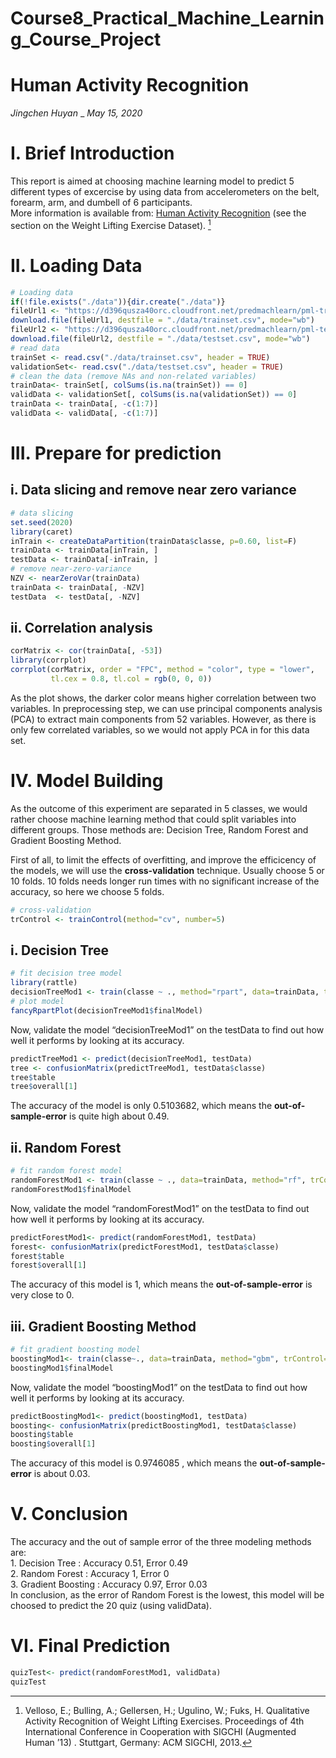 # Course8_Practical_Machine_Learning_Course_Project  
# Human Activity Recognition  
*Jingchen Huyan* _ *May 15, 2020*  

# I. Brief Introduction   
This report is aimed at choosing machine learning model to predict 5 different types of excercise by using data from accelerometers on the belt, forearm, arm, and dumbell of 6 participants.   
More information is available from: [Human Activity Recognition](https://web.archive.org/web/20161224072740/http:/groupware.les.inf.puc-rio.br/har) (see the section on the Weight Lifting Exercise Dataset). ^[Velloso, E.; Bulling, A.; Gellersen, H.; Ugulino, W.; Fuks, H. Qualitative Activity Recognition of Weight Lifting Exercises. Proceedings of 4th International Conference in Cooperation with SIGCHI (Augmented Human '13) . Stuttgart, Germany: ACM SIGCHI, 2013.]  

# II. Loading Data  
```r
# Loading data
if(!file.exists("./data")){dir.create("./data")}
fileUrl1 <- "https://d396qusza40orc.cloudfront.net/predmachlearn/pml-training.csv"
download.file(fileUrl1, destfile = "./data/trainset.csv", mode="wb")
fileUrl2 <- "https://d396qusza40orc.cloudfront.net/predmachlearn/pml-testing.csv"
download.file(fileUrl2, destfile = "./data/testset.csv", mode="wb")
# read data
trainSet <- read.csv("./data/trainset.csv", header = TRUE)
validationSet<- read.csv("./data/testset.csv", header = TRUE)
# clean the data (remove NAs and non-related variables)
trainData<- trainSet[, colSums(is.na(trainSet)) == 0]
validData <- validationSet[, colSums(is.na(validationSet)) == 0]
trainData <- trainData[, -c(1:7)]
validData <- validData[, -c(1:7)]
```  

# III. Prepare for prediction  
## i. Data slicing and remove near zero variance  
```r
# data slicing
set.seed(2020) 
library(caret)
inTrain <- createDataPartition(trainData$classe, p=0.60, list=F)
trainData <- trainData[inTrain, ]
testData <- trainData[-inTrain, ]
# remove near-zero-variance
NZV <- nearZeroVar(trainData)
trainData <- trainData[, -NZV]
testData  <- testData[, -NZV]
```  
## ii. Correlation analysis  
```r
corMatrix <- cor(trainData[, -53])
library(corrplot)
corrplot(corMatrix, order = "FPC", method = "color", type = "lower", 
         tl.cex = 0.8, tl.col = rgb(0, 0, 0))
```  
  
As the plot shows, the darker color means higher correlation between two variables. In preprocessing step, we can use principal components analysis (PCA) to extract main components from 52 variables. However, as there is only few correlated variables, so we would not apply PCA in for this data set.  

# IV. Model Building  
As the outcome of this experiment are separated in 5 classes, we would rather choose machine learning method that could split variables into different groups. Those methods are: Decision Tree, Random Forest and Gradient Boosting Method.  

First of all, to limit the effects of overfitting, and improve the efficicency of the models, we will use the **cross-validation** technique. Usually choose 5 or 10 folds. 10 folds needs longer run times with no significant increase of the accuracy, so here we choose 5 folds.  
```r
# cross-validation
trControl <- trainControl(method="cv", number=5)
```  

## i. Decision Tree
```r
# fit decision tree model
library(rattle)
decisionTreeMod1 <- train(classe ~ ., method="rpart", data=trainData, trControl=trControl)
# plot model
fancyRpartPlot(decisionTreeMod1$finalModel)
```  
Now, validate the model “decisionTreeMod1” on the testData to find out how well it performs by looking at its accuracy.  
```r
predictTreeMod1 <- predict(decisionTreeMod1, testData)
tree <- confusionMatrix(predictTreeMod1, testData$classe)
tree$table
tree$overall[1]
```  
The accuracy of the model is only 0.5103682, which means the **out-of-sample-error** is quite high about 0.49.  

## ii. Random Forest  
```r
# fit random forest model
randomForestMod1 <- train(classe ~ ., data=trainData, method="rf", trControl=trControl)
randomForestMod1$finalModel
```  
Now, validate the model “randomForestMod1” on the testData to find out how well it performs by looking at its accuracy.  
```r
predictForestMod1<- predict(randomForestMod1, testData)
forest<- confusionMatrix(predictForestMod1, testData$classe)
forest$table
forest$overall[1]
```  
The accuracy of this model is 1, which means the **out-of-sample-error** is very close to 0.  

## iii. Gradient Boosting Method  
```r
# fit gradient boosting model
boostingMod1<- train(classe~., data=trainData, method="gbm", trControl=trControl, verbose=FALSE )
boostingMod1$finalModel
```  
Now, validate the model “boostingMod1” on the testData to find out how well it performs by looking at its accuracy.  
```r
predictBoostingMod1<- predict(boostingMod1, testData)
boosting<- confusionMatrix(predictBoostingMod1, testData$classe)
boosting$table
boosting$overall[1]
```  
The accuracy of this model is 0.9746085 , which means the **out-of-sample-error** is about 0.03.  

# V. Conclusion  
The accuracy and the out of sample error of the three modeling methods are:  
1. Decision Tree : Accuracy 0.51, Error 0.49  
2. Random Forest : Accuracy 1, Error 0  
3. Gradient Boosting : Accuracy 0.97, Error 0.03  
In conclusion, as the error of Random Forest is the lowest, this model will be choosed to predict the 20 quiz (using validData).  

# VI. Final Prediction  
```r
quizTest<- predict(randomForestMod1, validData)
quizTest
```  


        